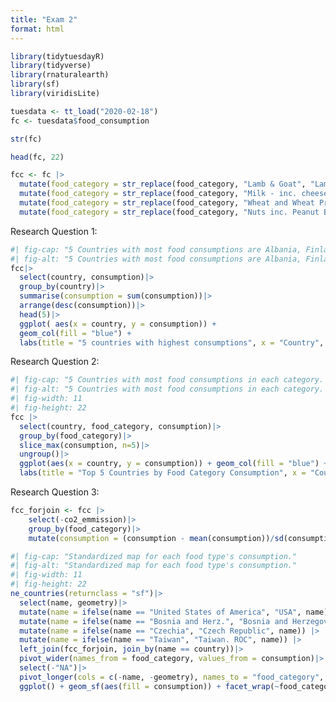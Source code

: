 ```yaml
---
title: "Exam 2"
format: html
---
```


```r
library(tidytuesdayR)
library(tidyverse)
library(rnaturalearth)
library(sf)
library(viridisLite)
```

```r
tuesdata <- tt_load("2020-02-18")
fc <- tuesdata$food_consumption
```

```r
str(fc)

head(fc, 22)
```

```r
fcc <- fc |>
  mutate(food_category = str_replace(food_category, "Lamb & Goat", "Lamb"))|>
  mutate(food_category = str_replace(food_category, "Milk - inc. cheese", "Diary"))|>
  mutate(food_category = str_replace(food_category, "Wheat and Wheat Products", "Wheat"))|>
  mutate(food_category = str_replace(food_category, "Nuts inc. Peanut Butter", "Nuts"))
```

Research Question 1:

```r
#| fig-cap: "5 Countries with most food consumptions are Albania, Finland, Lithuania, Netherlands, and Sweden."
#| fig-alt: "5 Countries with most food consumptions are Albania, Finland, Lithuania, Netherlands, and Sweden."
fcc|>
  select(country, consumption)|>
  group_by(country)|>
  summarise(consumption = sum(consumption))|>
  arrange(desc(consumption))|>
  head(5)|>
  ggplot( aes(x = country, y = consumption)) +
  geom_col(fill = "blue") +
  labs(title = "5 countries with highest consumptions", x = "Country", y = "Consumption", caption = "Visualized by Benjamin Weng\nSource: TidyTuesday") + theme_minimal()
```

Research Question 2:

```r
#| fig-cap: "5 Countries with most food consumptions in each category. There are a lot of data."
#| fig-alt: "5 Countries with most food consumptions in each category. There are a lot of data."
#| fig-width: 11
#| fig-height: 22
fcc |>
  select(country, food_category, consumption)|>
  group_by(food_category)|>
  slice_max(consumption, n=5)|>
  ungroup()|>
  ggplot(aes(x = country, y = consumption)) + geom_col(fill = "blue") + coord_flip() + facet_wrap(~food_category, scales = "free_y") +
  labs(title = "Top 5 Countries by Food Category Consumption", x = "Country", y = "Consumption", caption = "Visualized by Benjamin Weng\nSource: TidyTuesday") + theme_minimal()
```

Research Question 3:
```r
fcc_forjoin <- fcc |>
    select(-co2_emmission)|>
    group_by(food_category)|>
    mutate(consumption = (consumption - mean(consumption))/sd(consumption))
```


```r
#| fig-cap: "Standardized map for each food type's consumption."
#| fig-alt: "Standardized map for each food type's consumption."
#| fig-width: 11
#| fig-height: 22
ne_countries(returnclass = "sf")|>
  select(name, geometry)|>
  mutate(name = ifelse(name == "United States of America", "USA", name)) |>
  mutate(name = ifelse(name == "Bosnia and Herz.", "Bosnia and Herzegovina", name)) |>
  mutate(name = ifelse(name == "Czechia", "Czech Republic", name)) |>
  mutate(name = ifelse(name == "Taiwan", "Taiwan. ROC", name)) |>
  left_join(fcc_forjoin, join_by(name == country))|>
  pivot_wider(names_from = food_category, values_from = consumption)|>
  select(-"NA")|>
  pivot_longer(cols = c(-name, -geometry), names_to = "food_category", values_to = "consumption")|>
  ggplot() + geom_sf(aes(fill = consumption)) + facet_wrap(~food_category) + theme(legend.position = "bottom") + labs(title = "Consumption of Each Food Type By Country", caption = "Visualized by Benjamin Weng\nSource: TidyTuesday") + scale_fill_viridis_c() 
```
